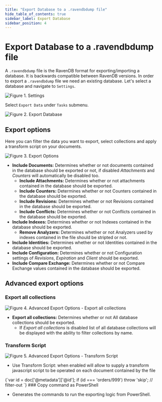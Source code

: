 ```yaml
---
title: "Export Database to a .ravendbdump file"
hide_table_of_contents: true
sidebar_label: Export Database
sidebar_position: 4
---
```



# Export Database to a .ravendbdump file

A `.ravendbdump` file is the RavenDB format for exporting/importing a database. It is backwards compatible between RavenDB versions. 
In order to export a `.ravendbdump` file we need an existing database. Let's select a database and navigate to `Settings`.  

![Figure 1. Settings](./assets/export-database-select.png)

Select `Export Data` under `Tasks` submenu.

![Figure 2. Export Database](./assets/export-database-export-database.png)

## Export options 

Here you can filter the data you want to export, select collections and apply a transform script on your documents.

![Figure 3. Export Options](./assets/export-database-options.png)

- **Include Documents:** Determines whether or not documents contained in the database should be exported or not, if disabled _Attachments_ and _Counters_ will automatically be disabled too. 
    - **Include Attachments:** Determines whether or not attachments contained in the database should be exported. 
    - **Include Counters:** Determines whether or not Counters contained in the database should be exported. 
    - **Include Revisions:** Determines whether or not Revisions contained in the database should be exported.
    - **Include Conflicts:** Determines whether or not Conflicts contained in the database should be exported.
- **Include Indexes:** Determines whether or not Indexes contained in the database should be exported. 
    - **Remove Analyzers:** Determines whether or not Analyzers used by indexes contained in the file should be stripted or not. 
- **Include Identities:** Determines whether or not Identities contained in the database should be exported.
- **Include Configuration:** Determines whether or not Configuration settings of _Revisions_, _Expiration_ and _Client_ should be exported.
- **Include Compare Exchange:** Determines whether or not Compare Exchange values contained in the database should be exported.

## Advanced export options

### Export all collections

![Figure 4. Advanced Export Options - Export all collections](./assets/export-database-advanced-collections.png)

- **Export all collections:** Determines whether or not All database collections should be exported.
    - If _Export all collections_ is disabled list of all database collections will be displayed with the ability to filter collections by name.
### Transform Script

![Figure 5. Advanced Export Options - Transform Script](./assets/export-database-advanced-transfrom-script.png)

- Use Transform Script: when enabled will allow to supply a transform javascript script to be operated on each document contained by the file

<TabItem value="javascript" label="javascript">
<CodeBlock language="javascript">
{`var id = doc['@metadata']['@id'];
if (id === 'orders/999')
    throw 'skip'; // filter-out
`}
</CodeBlock>
</TabItem>
### Copy command as PowerShell

- Generates the commands to run the exporting logic from PowerShell.
